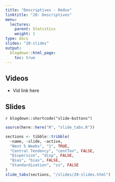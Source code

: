 ```yaml
---
title: "Descriptives - Redux"
linktitle: "20: Descriptives"
menu:
  lectures:
    parent: Statistics
    weight: 1
type: docs
slides: "20-slides"
output:
  blogdown::html_page:
    toc: true
---
```


## Videos

- Vid link here

## Slides

`r blogdown::shortcode("slide-buttons")`

```r

source(here::here("R", "slide_tabs.R"))

sections <- tibble::tribble(
  ~name, ~slide, ~active,
  "Next 5 Weeks", "1", TRUE,
  "Central Tendency", "centTen", FALSE,
  "Dispersion", "disp", FALSE,
  "Bias", "bias", FALSE,
  "Standardization", "zs", FALSE
)
slide_tabs(sections, "/slides/20-slides.html")
```